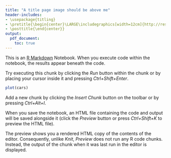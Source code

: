 ```yaml
---
title: "A title page image should be above me"
header-includes:
- \usepackage{titling}
- \pretitle{\begin{center}\LARGE\includegraphics[width=12cm]{http://res.cloudinary.com/gharv/image/upload/v1504197764/pgatour_players_championship_vikfjw.jpg}\\[\bigskipamount]}
- \posttitle{\end{center}}
output: 
  pdf_document:
    toc: true
---
```


This is an [R Markdown](http://rmarkdown.rstudio.com) Notebook. When you execute code within the notebook, the results appear beneath the code. 

Try executing this chunk by clicking the *Run* button within the chunk or by placing your cursor inside it and pressing *Ctrl+Shift+Enter*. 

```r
plot(cars)
```

Add a new chunk by clicking the *Insert Chunk* button on the toolbar or by pressing *Ctrl+Alt+I*.

When you save the notebook, an HTML file containing the code and output will be saved alongside it (click the *Preview* button or press *Ctrl+Shift+K* to preview the HTML file).

The preview shows you a rendered HTML copy of the contents of the editor. Consequently, unlike *Knit*, *Preview* does not run any R code chunks. Instead, the output of the chunk when it was last run in the editor is displayed.
